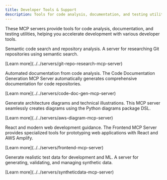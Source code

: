 ```yaml
---
title: Developer Tools & Support
description: Tools for code analysis, documentation, and testing utilities.
---
```



These MCP servers provide tools for code analysis, documentation, and testing utilities, helping you accelerate development with various developer tools.

<CardGrid>
  <Card title="Git Repo Research MCP Server" icon="github">
    <div>
      <p>Semantic code search and repository analysis. A server for researching Git repositories using semantic search.</p>
      <p class="tool-details">[Learn more](../../servers/git-repo-research-mcp-server)</p>
      <Badge text="Code Research" size="small"/>
    </div>
  </Card>
  
  <Card title="Code Documentation Generation MCP Server" icon="document">
    <div>
      <p>Automated documentation from code analysis. The Code Documentation Generation MCP Server automatically generates comprehensive documentation for code repositories.</p>
      <p class="tool-details">[Learn more](../../servers/code-doc-gen-mcp-server)</p>
      <Badge text="Documentation" size="small"/>
    </div>
  </Card>
  
  <Card title="AWS Diagram MCP Server" icon="pen">
    <div>
      <p>Generate architecture diagrams and technical illustrations. This MCP server seamlessly creates diagrams using the Python diagrams package DSL.</p>
      <p class="tool-details">[Learn more](../../servers/aws-diagram-mcp-server)</p>
      <Badge text="Diagramming" size="small"/>
    </div>
  </Card>
  
  <Card title="Frontend MCP Server" icon="figma">
    <div>
      <p>React and modern web development guidance. The Frontend MCP Server provides specialized tools for prototyping web applications with React and AWS Amplify.</p>
      <p class="tool-details">[Learn more](../../servers/frontend-mcp-server)</p>
      <Badge text="Frontend" size="small"/>
    </div>
  </Card>
  
  <Card title="Synthetic Data MCP Server" icon="seti:csv">
    <div>
      <p>Generate realistic test data for development and ML. A server for generating, validating, and managing synthetic data.</p>
      <p class="tool-details">[Learn more](../../servers/syntheticdata-mcp-server)</p>
      <Badge text="Synthetic Data" size="small"/>
    </div>
  </Card>
</CardGrid>

